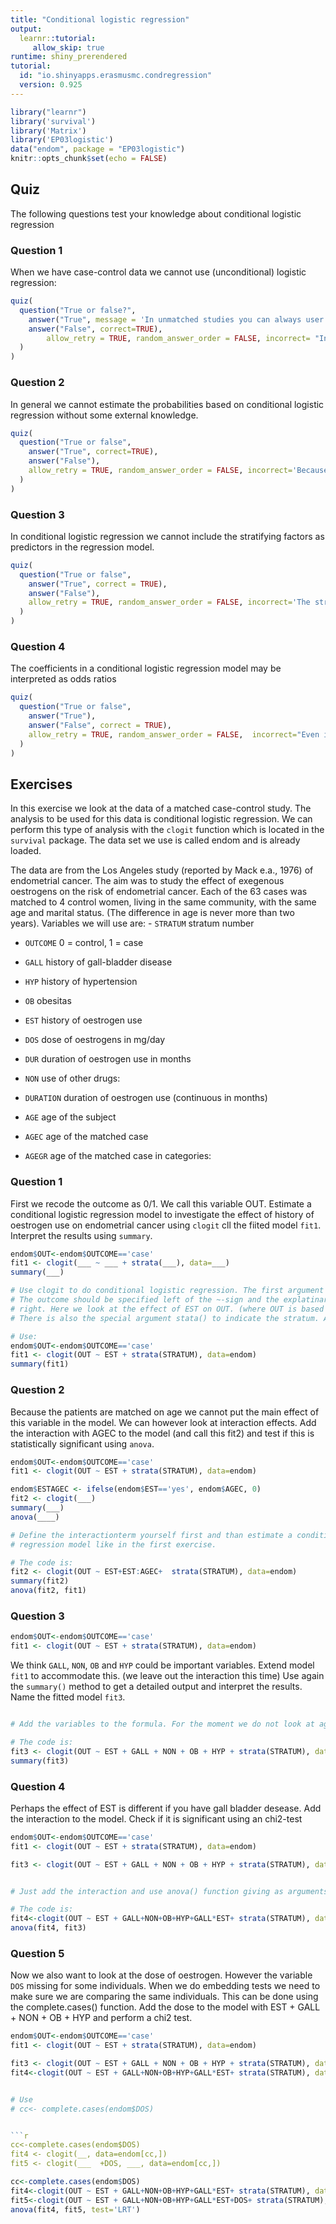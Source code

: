 ```yaml
---
title: "Conditional logistic regression"
output: 
  learnr::tutorial:
     allow_skip: true
runtime: shiny_prerendered
tutorial:
  id: "io.shinyapps.erasmusmc.condregression"
  version: 0.925
---
```


```r
library("learnr")
library('survival')
library('Matrix')
library('EP03logistic')
data("endom", package = "EP03logistic")
knitr::opts_chunk$set(echo = FALSE)
```


## Quiz

The following questions test your knowledge about conditional logistic regression

### Question 1

When we have case-control data we cannot use (unconditional) logistic regression:
```r
quiz(
  question("True or false?",
    answer("True", message = 'In unmatched studies you can always user regular logistic regression. Even in matched designs you just need a way to control for the matching factor; this does not always haveb to be contitioning.'),
    answer("False", correct=TRUE),
        allow_retry = TRUE, random_answer_order = FALSE, incorrect= "Incorrect. Only when we have matched data with small strata unconditional logistic regression cannot be used." 
  )
)
```

### Question 2

In general we cannot estimate the probabilities based on conditional logistic regression without some external knowledge.
```r
quiz(
  question("True or false",
    answer("True", correct=TRUE),
    answer("False"),
    allow_retry = TRUE, random_answer_order = FALSE, incorrect='Because the intercept in conditional logistic regression is influenced by the prevalence and the ratio of cases to controls we cannot estimate probabilities in the usual way.'
  )
)
```

### Question 3

In conditional logistic regression we cannot include the stratifying factors as predictors in the regression model.
```r
quiz(
  question("True or false",
    answer("True", correct = TRUE),
    answer("False"),
    allow_retry = TRUE, random_answer_order = FALSE, incorrect='The stratifying factors are constant within the strata so cannot beestimated. Interaction effects that include the stratyfying factors and an other covariate generally can.'
  )
)
```

### Question 4

The coefficients in a conditional logistic regression model may be interpreted as odds ratios
```r
quiz(
  question("True or false",
    answer("True"),
    answer("False", correct = TRUE),
    allow_retry = TRUE, random_answer_order = FALSE,  incorrect="Even in normal (unconditional) logistic regression, it is the antilog of the coefficients that can be interpreted as ORs."
  )
)
```

## Exercises

In this exercise we look at the data of a matched case-control study. The analysis to be used for this data is conditional logistic regression. We can perform this type of analysis with the `clogit` function which is located in the `survival` package. The data set we use is called endom and is already loaded.


The data are from the Los Angeles study (reported by Mack e.a., 1976) of endometrial
cancer. The aim was to study the effect of exegenous oestrogens on the risk of
endometrial cancer. Each of the 63 cases was matched to 4 control women, living in the
same community, with the same age and marital status. (The difference in age is never
more than two years).
Variables we will use are:
- `STRATUM` stratum number

- `OUTCOME` 0 = control, 1 = case

- `GALL` history of gall-bladder disease 

- `HYP` history of hypertension 

- `OB` obesitas 

- `EST` history of oestrogen use 

- `DOS` dose of oestrogens in mg/day 

- `DUR` duration of oestrogen use in months 

- `NON` use of other drugs: 

- `DURATION`  duration of oestrogen use (continuous in months)

- `AGE` age of the subject

- `AGEC` age of the matched case

- `AGEGR` age of the matched case in categories: 

### Question 1

First we recode the outcome as 0/1. We call this variable OUT. Estimate a conditional logistic regression model to investigate the effect of history of oestrogen use on endometrial cancer  using `clogit` cll the fiited model `fit1`. Interpret the results using `summary`.

```r
endom$OUT<-endom$OUTCOME=='case'
fit1 <- clogit(___ ~ ___ + strata(___), data=___)
summary(___)

```
```r
# Use clogit to do conditional logistic regression. The first argument is the model formula
# The outcome should be specified left of the ~-sign and the explatinary variables go on the 
# right. Here we look at the effect of EST on OUT. (where OUT is based on outcome).
# There is also the special argument stata() to indicate the stratum. At the end of the Conditional logistic regression chapter in the course notes an example is given of an analysis done in R.
```
```r
# Use:
endom$OUT<-endom$OUTCOME=='case'
fit1 <- clogit(OUT ~ EST + strata(STRATUM), data=endom)
summary(fit1)
```

### Question 2

Because the patients are matched on age we cannot put the main effect of this variable in the model.  We can however look at interaction effects. Add the interaction with AGEC to the model (and call this fit2) and test if this is statistically significant using `anova`.


```r
endom$OUT<-endom$OUTCOME=='case'
fit1 <- clogit(OUT ~ EST + strata(STRATUM), data=endom)
```

```r
endom$ESTAGEC <- ifelse(endom$EST=='yes', endom$AGEC, 0)
fit2 <- clogit(___)
summary(___)
anova(____)

```

```r
# Define the interactionterm yourself first and than estimate a conditional logistic
# regression model like in the first exercise.
```
```r
# The code is:
fit2 <- clogit(OUT ~ EST+EST:AGEC+  strata(STRATUM), data=endom)
summary(fit2)
anova(fit2, fit1)
```

### Question 3


```r
endom$OUT<-endom$OUTCOME=='case'
fit1 <- clogit(OUT ~ EST + strata(STRATUM), data=endom)
```

We think  `GALL`, `NON`, `OB` and `HYP` could be important variables. Extend model `fit1` to accommodate this. (we leave out the interaction this time) Use again the `summary()` method to get a detailed output and 
interpret the results. Name the fitted model `fit3`.

```r

```

```r
# Add the variables to the formula. For the moment we do not look at age. 
```
```r
# The code is:
fit3 <- clogit(OUT ~ EST + GALL + NON + OB + HYP + strata(STRATUM), data = endom)
summary(fit3)
```

### Question 4

Perhaps the effect of EST is different if you have gall bladder desease. Add the interaction to the model. Check if it is significant using an chi2-test

```r
endom$OUT<-endom$OUTCOME=='case'
fit1 <- clogit(OUT ~ EST + strata(STRATUM), data=endom)

fit3 <- clogit(OUT ~ EST + GALL + NON + OB + HYP + strata(STRATUM), data = endom)
```

```r

```

```r
# Just add the interaction and use anova() function giving as arguments the two models
```

```r
# The code is:
fit4<-clogit(OUT ~ EST + GALL+NON+OB+HYP+GALL*EST+ strata(STRATUM), data=endom)
anova(fit4, fit3)
```

### Question 5

Now we also want to look at the dose of oestrogen. However the variable `DOS` missing for some individuals. When we do embedding tests we need to make sure we are comparing the same 
individuals. This can be done using the complete.cases() function.
Add the dose to the model  with EST + GALL + NON + OB + HYP and perform a chi2 test.


```r
endom$OUT<-endom$OUTCOME=='case'
fit1 <- clogit(OUT ~ EST + strata(STRATUM), data=endom)

fit3 <- clogit(OUT ~ EST + GALL + NON + OB + HYP + strata(STRATUM), data = endom)
fit4<-clogit(OUT ~ EST + GALL+NON+OB+HYP+GALL*EST+ strata(STRATUM), data=endom)
```

```r

```

```r
# Use
# cc<- complete.cases(endom$DOS)


```r
cc<-complete.cases(endom$DOS)
fit4 <- clogit(__, data=endom[cc,])
fit5 <- clogit(___  +DOS, ___, data=endom[cc,])
```
```r
cc<-complete.cases(endom$DOS)
fit4<-clogit(OUT ~ EST + GALL+NON+OB+HYP+GALL*EST+ strata(STRATUM), data=endom[cc,])
fit5<-clogit(OUT ~ EST + GALL+NON+OB+HYP+GALL*EST+DOS+ strata(STRATUM), data=endom[cc,])
anova(fit4, fit5, test='LRT')

```

